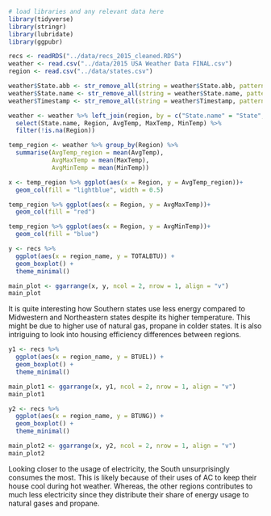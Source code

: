 ```r
# load libraries and any relevant data here
library(tidyverse)
library(stringr)
library(lubridate)
library(ggpubr)

recs <- readRDS("../data/recs_2015_cleaned.RDS")
weather <- read.csv("../data/2015 USA Weather Data FINAL.csv")
region <- read.csv("../data/states.csv")
```

```r
weather$State.abb <- str_remove_all(string = weather$State.abb, pattern ="\"")
weather$State.name <- str_remove_all(string = weather$State.name, pattern ="\"")
weather$Timestamp <- str_remove_all(string = weather$Timestamp, pattern ="\"")

weather <- weather %>% left_join(region, by = c("State.name" = "State", "State.abb" = "State.Code")) %>% 
  select(State.name, Region, AvgTemp, MaxTemp, MinTemp) %>% 
  filter(!is.na(Region))

temp_region <- weather %>% group_by(Region) %>% 
  summarise(AvgTemp_region = mean(AvgTemp),
            AvgMaxTemp = mean(MaxTemp),
            AvgMinTemp = mean(MinTemp)) 
```

```r
x <- temp_region %>% ggplot(aes(x = Region, y = AvgTemp_region))+
  geom_col(fill = "lightblue", width = 0.5)

temp_region %>% ggplot(aes(x = Region, y = AvgMaxTemp))+
  geom_col(fill = "red")

temp_region %>% ggplot(aes(x = Region, y = AvgMinTemp))+
  geom_col(fill = "blue")

y <- recs %>% 
  ggplot(aes(x = region_name, y = TOTALBTU)) +
  geom_boxplot() +
  theme_minimal()

main_plot <- ggarrange(x, y, ncol = 2, nrow = 1, align = "v")
main_plot
```

It is quite interesting how Southern states use less energy compared to Midwestern and Northeastern states despite its higher temperature. This might be due to higher use of natural gas, propane in colder states. It is also intriguing to look into housing efficiency differences between regions.

```r
y1 <- recs %>% 
  ggplot(aes(x = region_name, y = BTUEL)) +
  geom_boxplot() +
  theme_minimal()

main_plot1 <- ggarrange(x, y1, ncol = 2, nrow = 1, align = "v")
main_plot1

y2 <- recs %>% 
  ggplot(aes(x = region_name, y = BTUNG)) +
  geom_boxplot() +
  theme_minimal()

main_plot2 <- ggarrange(x, y2, ncol = 2, nrow = 1, align = "v")
main_plot2
```

Looking closer to the usage of electricity, the South unsurprisingly consumes the most. This is likely because of their uses of AC to keep their house cool during hot weather. Whereas, the other regions contributes to much less electricity since they distribute their share of energy usage to natural gases and propane. 

